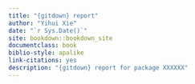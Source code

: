 ```yaml
--- 
title: "{gitdown} report"
author: "Yihui Xie"
date: "`r Sys.Date()`"
site: bookdown::bookdown_site
documentclass: book
biblio-style: apalike
link-citations: yes
description: "{gitdown} report for package XXXXXX"
---
```

